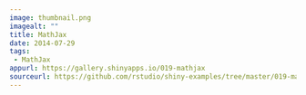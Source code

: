 ```yaml
---
image: thumbnail.png
imagealt: ""
title: MathJax
date: 2014-07-29 
tags: 
 - MathJax
appurl: https://gallery.shinyapps.io/019-mathjax
sourceurl: https://github.com/rstudio/shiny-examples/tree/master/019-mathjax
---
```

